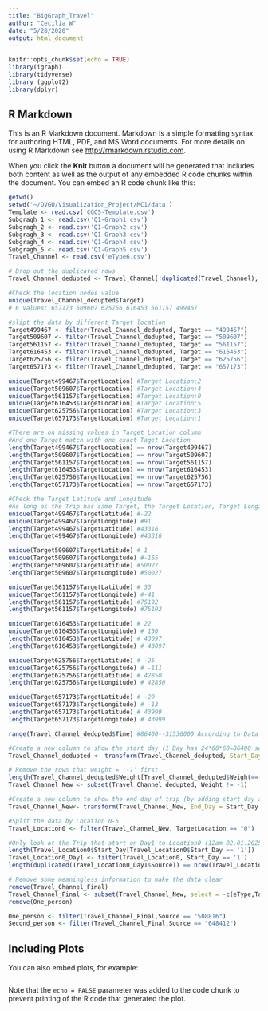 ```yaml
---
title: "BigGraph_Travel"
author: "Cecilia W"
date: "5/28/2020"
output: html_document
---
```


```r
knitr::opts_chunk$set(echo = TRUE)
library(igraph)
library(tidyverse)
library (ggplot2)
library(dplyr)
```

## R Markdown

This is an R Markdown document. Markdown is a simple formatting syntax for authoring HTML, PDF, and MS Word documents. For more details on using R Markdown see <http://rmarkdown.rstudio.com>.

When you click the **Knit** button a document will be generated that includes both content as well as the output of any embedded R code chunks within the document. You can embed an R code chunk like this:

```r
getwd()
setwd('~/OVGU/Visualization_Project/MC1/data')
Template <- read.csv('CGCS-Template.csv')
Subgragh_1 <- read.csv('Q1-Graph1.csv')
Subgragh_2 <- read.csv('Q1-Graph2.csv')
Subgragh_3 <- read.csv('Q1-Graph3.csv')
Subgragh_4 <- read.csv('Q1-Graph4.csv')
Subgragh_5 <- read.csv('Q1-Graph5.csv')
Travel_Channel <- read.csv('eType6.csv')

# Drop out the duplicated rows
Travel_Channel_dedupted <- Travel_Channel[!duplicated(Travel_Channel), ]

#Check the location nodes value
unique(Travel_Channel_dedupted$Target) 
# 6 values: 657173 509607 625756 616453 561157 499467

#slipt the data by different Target location
Target499467 <- filter(Travel_Channel_dedupted, Target == "499467")
Target509607 <- filter(Travel_Channel_dedupted, Target == "509607")
Target561157 <- filter(Travel_Channel_dedupted, Target == "561157")
Target616453 <- filter(Travel_Channel_dedupted, Target == "616453")
Target625756 <- filter(Travel_Channel_dedupted, Target == "625756")
Target657173 <- filter(Travel_Channel_dedupted, Target == "657173")

unique(Target499467$TargetLocation) #Target Location:2
unique(Target509607$TargetLocation) #Target Location:4
unique(Target561157$TargetLocation) #Target Location:0
unique(Target616453$TargetLocation) #Target Location:5
unique(Target625756$TargetLocation) #Target Location:3
unique(Target657173$TargetLocation) #Target Location:1

#There are on missing values in Target Location column
#And one Target match with one exact Taget Location
length(Target499467$TargetLocation) == nrow(Target499467) 
length(Target509607$TargetLocation) == nrow(Target509607) 
length(Target561157$TargetLocation) == nrow(Target561157) 
length(Target616453$TargetLocation) == nrow(Target616453) 
length(Target625756$TargetLocation) == nrow(Target625756)
length(Target657173$TargetLocation) == nrow(Target657173)

#Check the Target Latitude and Longitude
#As long as the Trip has same Target, the Target Location, Target Longitude and Target Lantitude are the same.
unique(Target499467$TargetLatitude) #-22
unique(Target499467$TargetLongitude) #91
length(Target499467$TargetLatitude) #43316
length(Target499467$TargetLongitude) #43316

unique(Target509607$TargetLatitude) # 1
unique(Target509607$TargetLongitude) #-165
length(Target509607$TargetLatitude) #50027
length(Target509607$TargetLongitude) #50027

unique(Target561157$TargetLatitude) # 33
unique(Target561157$TargetLongitude) #-41
length(Target561157$TargetLatitude) #75192
length(Target561157$TargetLongitude) #75192

unique(Target616453$TargetLatitude) # 22
unique(Target616453$TargetLongitude) # 156
length(Target616453$TargetLatitude) # 43097
length(Target616453$TargetLongitude) # 43097

unique(Target625756$TargetLatitude) # -25
unique(Target625756$TargetLongitude) # -111
length(Target625756$TargetLatitude) # 42850
length(Target625756$TargetLongitude) # 42850

unique(Target657173$TargetLatitude) # -29
unique(Target657173$TargetLongitude) # -13
length(Target657173$TargetLatitude) # 43999
length(Target657173$TargetLongitude) # 43999

range(Travel_Channel_dedupted$Time) #86400--31536000 According to Data Description: it means from 12am 02.01.2025 to 12am 01.01.2026

#Create a new column to show the start day (1 Day has 24*60*60=86400 seconds)
Travel_Channel_dedupted <- transform(Travel_Channel_dedupted, Start_Day = Time/86400)

# Remove the rows that weight = '-1' first
length(Travel_Channel_dedupted$Weight[Travel_Channel_dedupted$Weight==-1])
Travel_Channel_New <- subset(Travel_Channel_dedupted, Weight != -1)

#Create a new column to show the end day of trip (by adding start day and length of trip together)
Travel_Channel_New<- transform(Travel_Channel_New, End_Day = Start_Day + Weight)

#Split the data by Location 0-5
Travel_Location0 <- filter(Travel_Channel_New, TargetLocation == "0")

#Only look at the Trip that start on Day1 to Location0 (12am 02.01.2025)
length(Travel_Location0$Start_Day[Travel_Location0$Start_Day == '1'])
Travel_Location0_Day1 <- filter(Travel_Location0, Start_Day == '1')
length(duplicated(Travel_Location0_Day1$Source)) == nrow(Travel_Location0_Day1) #No dulicated value in Source

# Remove some meaningless information to make the data clear
remove(Travel_Channel_Final)
Travel_Channel_Final <- subset(Travel_Channel_New, select = -c(eType,TargetLongitude,TargetLatitude))
remove(One_person)

One_person <- filter(Travel_Channel_Final,Source == "508816")
Second_person <- filter(Travel_Channel_Final,Source == "648412")

```


## Including Plots

You can also embed plots, for example:

```r

```

Note that the `echo = FALSE` parameter was added to the code chunk to prevent printing of the R code that generated the plot.
